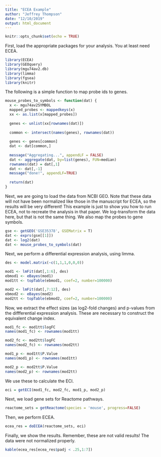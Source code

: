 ```yaml
---
title: "ECEA Example"
author: "Jeffrey Thompson"
date: "12/10/2019"
output: html_document
---
```


```r
knitr::opts_chunk$set(echo = TRUE)
```

First, load the appropriate packages for your analysis. You at least need ECEA.

```r
library(ECEA)
library(GEOquery)
library(mgu74av2.db)
library(limma)
library(fgsea)
library(knitr)
```

The following is a simple function to map probe ids to genes.

```r
mouse_probes_to_symbols <- function(dat) {
  x <- mgu74av2SYMBOL
  mapped_probes <- mappedkeys(x)
  xx <- as.list(x[mapped_probes])
  
  genes <- unlist(xx[rownames(dat)])
  
  common <- intersect(names(genes), rownames(dat))
  
  genes <- genes[common]
  dat <- dat[common,]
  
  message("Aggregating...", appendLF = FALSE)
  dat <- aggregate(dat, by=list(genes), FUN=median)
  rownames(dat) = dat[,1]
  dat <- dat[,-1]
  message("done!", appendLF=TRUE)
  
  return(dat)
}
```

Next, we are going to load the data from NCBI GEO. Note that these data will not have been normalized like those in the manuscript for ECEA, so the results will be very different! This example is just to show you how to run ECEA, not to recreate the analysis in that paper. We log-transform the data here, but that is not the same thing. We also map the probes to gene symbols.

```r
gse <- getGEO('GSE35378', GSEMatrix = T)
dat <- exprs(gse[[1]])
dat <- log2(dat)
dat <- mouse_probes_to_symbols(dat)
```

Next, we perform a differential expression analysis, using limma.

```r
des <- model.matrix(~c(1,1,1,0,0,0))

mod1 <- lmFit(dat[,1:6], des)
ebmod1 <- eBayes(mod1)
mod1tt <- topTable(ebmod1, coef=2, number=100000)

mod2 <- lmFit(dat[,7:12], des)
ebmod2 <- eBayes(mod2)
mod2tt <- topTable(ebmod2, coef=2, number=100000)
```

Now, we extract the effect sizes (as log2-fold changes) and p-values from the diffferential expression analysis. These are necessary to construct the equivalent change index.

```r
mod1_fc <- mod1tt$logFC
names(mod1_fc) <- rownames(mod1tt)

mod2_fc <- mod2tt$logFC
names(mod2_fc) <- rownames(mod2tt)

mod1_p <- mod1tt$P.Value
names(mod1_p) <- rownames(mod1tt)

mod2_p <- mod2tt$P.Value
names(mod2_p) <- rownames(mod2tt)
```

We use these to calculate the ECI.

```r
eci = getECI(mod1_fc, mod2_fc, mod1_p, mod2_p)
```

Next, we load gene sets for Reactome pathways.

```r
reactome_sets = getReactome(species = 'mouse', progress=FALSE)
```

Then, we perform ECEA.

```r
ecea_res = doECEA(reactome_sets, eci)
```

Finally, we show the results. Remember, these are not valid results! The data were not normalized properly.

```r
kable(ecea_res[ecea_res$padj < .25,1:7])
```
